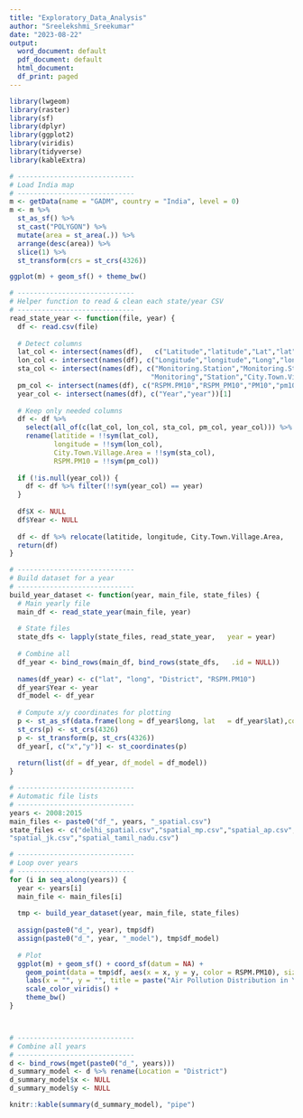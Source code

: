 ---
title: "Exploratory_Data_Analysis"
author: "Sreelekshmi_Sreekumar"
date: "2023-08-22"
output:
  word_document: default
  pdf_document: default
  html_document:
  df_print: paged
---



```{r echo=TRUE, message=FALSE, warning=FALSE, results='hide'}
library(lwgeom)
library(raster)
library(sf)
library(dplyr)
library(ggplot2)
library(viridis)
library(tidyverse)
library(kableExtra)
```


```{r echo=TRUE, message=FALSE, warning=FALSE, results='hide', fig.show='hide'}

# -----------------------------
# Load India map
# -----------------------------
m <- getData(name = "GADM", country = "India", level = 0)
m <- m %>%
  st_as_sf() %>%
  st_cast("POLYGON") %>%
  mutate(area = st_area(.)) %>%
  arrange(desc(area)) %>%
  slice(1) %>%
  st_transform(crs = st_crs(4326))

ggplot(m) + geom_sf() + theme_bw()

# -----------------------------
# Helper function to read & clean each state/year CSV
# -----------------------------
read_state_year <- function(file, year) {
  df <- read.csv(file)
  
  # Detect columns
  lat_col <- intersect(names(df),   c("Latitude","latitude","Lat","lat","latitide"))[1]
  lon_col <- intersect(names(df), c("Longitude","longitude","Long","long"))[1]
  sta_col <- intersect(names(df), c("Monitoring.Station","Monitoring.Station.","Monitoring.Station..",
                                   "Monitoring","Station","City.Town.Village.Area"))[1]
  pm_col <- intersect(names(df), c("RSPM.PM10","RSPM_PM10","PM10","pm10"))[1]
  year_col <- intersect(names(df), c("Year","year"))[1]
  
  # Keep only needed columns
  df <- df %>%
    select(all_of(c(lat_col, lon_col, sta_col, pm_col, year_col))) %>%
    rename(latitide = !!sym(lat_col),
           longitude = !!sym(lon_col),
           City.Town.Village.Area = !!sym(sta_col),
           RSPM.PM10 = !!sym(pm_col))
  
  if (!is.null(year_col)) {
    df <- df %>% filter(!!sym(year_col) == year)
  }
  
  df$X <- NULL
  df$Year <- NULL
  
  df <- df %>% relocate(latitide, longitude, City.Town.Village.Area,     RSPM.PM10)
  return(df)
}

# -----------------------------
# Build dataset for a year
# -----------------------------
build_year_dataset <- function(year, main_file, state_files) {
  # Main yearly file
  main_df <- read_state_year(main_file, year)
  
  # State files
  state_dfs <- lapply(state_files, read_state_year,   year = year)
  
  # Combine all
  df_year <- bind_rows(main_df, bind_rows(state_dfs,   .id = NULL))
  
  names(df_year) <- c("lat", "long", "District", "RSPM.PM10")
  df_year$Year <- year
  df_model <- df_year
  
  # Compute x/y coordinates for plotting
  p <- st_as_sf(data.frame(long = df_year$long, lat   = df_year$lat),coords = c("long", "lat"))
  st_crs(p) <- st_crs(4326)
  p <- st_transform(p, st_crs(4326))
  df_year[, c("x","y")] <- st_coordinates(p)
  
  return(list(df = df_year, df_model = df_model))
}

# -----------------------------
# Automatic file lists
# -----------------------------
years <- 2008:2015  
main_files <- paste0("df_", years, "_spatial.csv")
state_files <- c("delhi_spatial.csv","spatial_mp.csv","spatial_ap.csv","spatial_gujarat.csv","spatial_assam.csv","spatial_up.csv","spatial_wb.csv","spatial_goa.csv","spatial_jhar.csv","spatial_odisha.csv","spatial_rajsthan.csv","spatial_haryana.csv","spatial_karnataka.csv","spatial_mizoram.csv","spatial_uttarakhand.csv",
"spatial_jk.csv","spatial_tamil_nadu.csv")  

# -----------------------------
# Loop over years
# -----------------------------
for (i in seq_along(years)) {
  year <- years[i]
  main_file <- main_files[i]
  
  tmp <- build_year_dataset(year, main_file, state_files)
  
  assign(paste0("d_", year), tmp$df)
  assign(paste0("d_", year, "_model"), tmp$df_model)
  
  # Plot
  ggplot(m) + geom_sf() + coord_sf(datum = NA) +
    geom_point(data = tmp$df, aes(x = x, y = y, color = RSPM.PM10), size = 2) +
    labs(x = "", y = "", title = paste("Air Pollution Distribution in Year", year)) +
    scale_color_viridis() +
    theme_bw()
}




```

```{r echo=TRUE, message=FALSE, warning=FALSE, results='hide'}
# -----------------------------
# Combine all years
# -----------------------------
d <- bind_rows(mget(paste0("d_", years)))
d_summary_model <- d %>% rename(Location = "District")
d_summary_model$x <- NULL
d_summary_model$y <- NULL

knitr::kable(summary(d_summary_model), "pipe")

```











